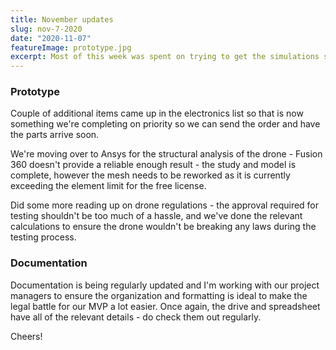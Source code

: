 ```yaml
---
title: November updates
slug: nov-7-2020
date: "2020-11-07"
featureImage: prototype.jpg
excerpt: Most of this week was spent on trying to get the simulations sorted for the prototype.
---
```


### Prototype

Couple of additional items came up in the electronics list so that is now something we're completing on priority so we can send the order and have the parts arrive soon.

We're moving over to Ansys for the structural analysis of the drone - Fusion 360 doesn't provide a reliable enough result - the study and model is complete, however the mesh needs to be reworked as it is currently exceeding the element limit for the free license.

Did some more reading up on drone regulations - the approval required for testing shouldn't be too much of a hassle, and we've done the relevant calculations to ensure the drone wouldn't be breaking any laws during the testing process.

### Documentation

Documentation is being regularly updated and I'm working with our project managers to ensure the organization and formatting is ideal to make the legal battle for our MVP a lot easier. Once again, the drive and spreadsheet have all of the relevant details - do check them out regularly.

Cheers!
